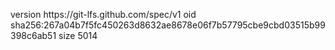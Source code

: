 version https://git-lfs.github.com/spec/v1
oid sha256:267a04b7f5fc450263d8632ae8678e06f7b57795cbe9cbd03515b99398c6ab51
size 5014
